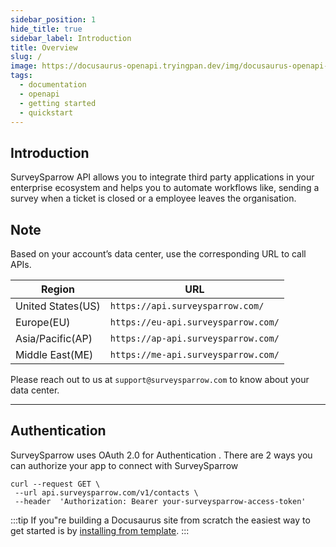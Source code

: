 ```yaml
---
sidebar_position: 1
hide_title: true
sidebar_label: Introduction
title: Overview
slug: /
image: https://docusaurus-openapi.tryingpan.dev/img/docusaurus-openapi-docs-logo.svg
tags:
  - documentation
  - openapi
  - getting started
  - quickstart
---
```


## Introduction

SurveySparrow API allows you to integrate third party applications in your enterprise ecosystem and helps you to automate workflows like, sending a survey when a ticket is closed or a employee leaves the organisation.

## Note 

Based on your account’s data center, use the corresponding URL to call APIs.

| Region | URL      |
| ----------------------- | --------------- |
| United States(US)     | `https://api.surveysparrow.com/` |
|   Europe(EU)    | `https://eu-api.surveysparrow.com/` |
|     Asia/Pacific(AP)      | `https://ap-api.surveysparrow.com/` |
|   Middle East(ME)     | `https://me-api.surveysparrow.com/` |


Please reach out to us at `support@surveysparrow.com` to know about your data center.

---

## Authentication

SurveySparrow uses OAuth 2.0 for Authentication . There are 2 ways you can authorize your app to connect with SurveySparrow

```curl title="Request"
curl --request GET \
 --url api.surveysparrow.com/v1/contacts \
 --header  'Authorization: Bearer your-surveysparrow-access-token' 
```

:::tip
If you"re building a Docusaurus site from scratch the easiest way to get started is by [installing from template](#bootstrapping-from-template-new-docusaurus-site).
:::
